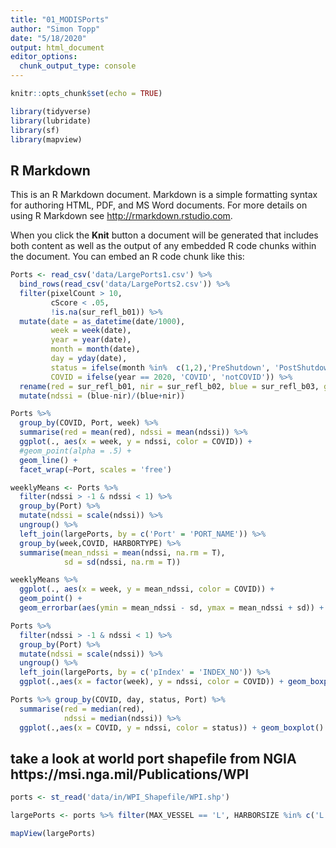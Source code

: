 ```yaml
---
title: "01_MODISPorts"
author: "Simon Topp"
date: "5/18/2020"
output: html_document
editor_options: 
  chunk_output_type: console
---
```


```r
knitr::opts_chunk$set(echo = TRUE)

library(tidyverse)
library(lubridate)
library(sf)
library(mapview)
```

## R Markdown

This is an R Markdown document. Markdown is a simple formatting syntax for authoring HTML, PDF, and MS Word documents. For more details on using R Markdown see <http://rmarkdown.rstudio.com>.

When you click the **Knit** button a document will be generated that includes both content as well as the output of any embedded R code chunks within the document. You can embed an R code chunk like this:

```r
Ports <- read_csv('data/LargePorts1.csv') %>%
  bind_rows(read_csv('data/LargePorts2.csv')) %>%
  filter(pixelCount > 10,
         cScore < .05,
         !is.na(sur_refl_b01)) %>%
  mutate(date = as_datetime(date/1000),
         week = week(date),
         year = year(date),
         month = month(date),
         day = yday(date),
         status = ifelse(month %in%  c(1,2),'PreShutdown', 'PostShutdown'),
         COVID = ifelse(year == 2020, 'COVID', 'notCOVID')) %>%
  rename(red = sur_refl_b01, nir = sur_refl_b02, blue = sur_refl_b03, green = sur_refl_b04) %>%
  mutate(ndssi = (blue-nir)/(blue+nir))

Ports %>%
  group_by(COVID, Port, week) %>%
  summarise(red = mean(red), ndssi = mean(ndssi)) %>%
  ggplot(., aes(x = week, y = ndssi, color = COVID)) + 
  #geom_point(alpha = .5) + 
  geom_line() +
  facet_wrap(~Port, scales = 'free') 

weeklyMeans <- Ports %>%
  filter(ndssi > -1 & ndssi < 1) %>%
  group_by(Port) %>%
  mutate(ndssi = scale(ndssi)) %>%
  ungroup() %>%
  left_join(largePorts, by = c('Port' = 'PORT_NAME')) %>%
  group_by(week,COVID, HARBORTYPE) %>%
  summarise(mean_ndssi = mean(ndssi, na.rm = T),
            sd = sd(ndssi, na.rm = T))

weeklyMeans %>%
  ggplot(., aes(x = week, y = mean_ndssi, color = COVID)) + 
  geom_point() +
  geom_errorbar(aes(ymin = mean_ndssi - sd, ymax = mean_ndssi + sd)) + facet_wrap(~HARBORTYPE)

Ports %>%
  filter(ndssi > -1 & ndssi < 1) %>%
  group_by(Port) %>%
  mutate(ndssi = scale(ndssi)) %>%
  ungroup() %>%
  left_join(largePorts, by = c('pIndex' = 'INDEX_NO')) %>%
  ggplot(.,aes(x = factor(week), y = ndssi, color = COVID)) + geom_boxplot() + coord_cartesian(ylim = c(-1,1)) + facet_wrap(~HARBORTYPE)

Ports %>% group_by(COVID, day, status, Port) %>%
  summarise(red = median(red),
            ndssi = median(ndssi)) %>%
  ggplot(.,aes(x = COVID, y = ndssi, color = status)) + geom_boxplot() + facet_wrap(~Port, scales = 'free')

```

## take a look at world port shapefile from NGIA https://msi.nga.mil/Publications/WPI


```r
ports <- st_read('data/in/WPI_Shapefile/WPI.shp')

largePorts <- ports %>% filter(MAX_VESSEL == 'L', HARBORSIZE %in% c('L'))

mapView(largePorts)


```

